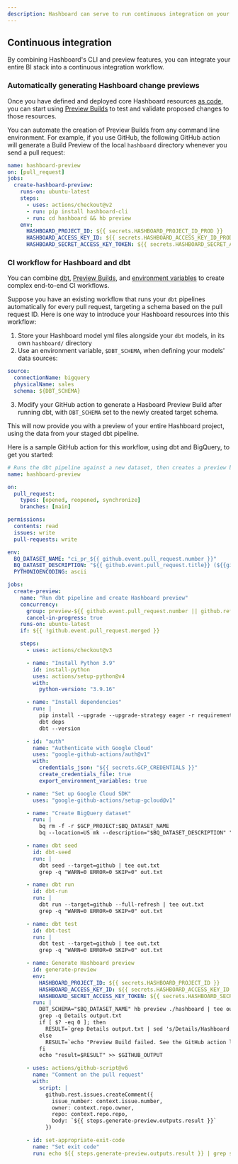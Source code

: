 ```yaml
---
description: Hashboard can serve to run continuous integration on your Business Intelligence dashboards, this can be integrated with git and dbt workflows in Hashboard
---
```


## Continuous integration

By combining Hashboard's CLI and preview features, you can integrate your entire BI stack into a continuous integration workflow.

### Automatically generating Hashboard change previews

Once you have defined and deployed core Hashboard resources [as code](./managing-resources-with-code.mdx), you can start using [Preview Builds](./cli/preview.mdx) to test and validate proposed changes to those resources.

You can automate the creation of Preview Builds from any command line environment. For example, if you use GitHub, the following GitHub action will generate a Build Preview of the local `hashboard` directory whenever you send a pull request:

```yaml
name: hashboard-preview
on: [pull_request]
jobs:
  create-hashboard-preview:
    runs-on: ubuntu-latest
    steps:
      - uses: actions/checkout@v2
      - run: pip install hashboard-cli
      - run: cd hashboard && hb preview
    env:
      HASHBOARD_PROJECT_ID: ${{ secrets.HASHBOARD_PROJECT_ID_PROD }}
      HASHBOARD_ACCESS_KEY_ID: ${{ secrets.HASHBOARD_ACCESS_KEY_ID_PROD }}
      HASHBOARD_SECRET_ACCESS_KEY_TOKEN: ${{ secrets.HASHBOARD_SECRET_ACCESS_KEY_TOKEN_PROD }}
```

### CI workflow for Hashboard and dbt

You can combine [dbt](./dbt-integration.mdx), [Preview Builds](./cli/preview.mdx), and [environment variables](./environment-variables.mdx) to create complex end-to-end CI workflows.

Suppose you have an existing workflow that runs your `dbt` pipelines automatically for every pull request, targeting a schema based on the pull request ID. Here is one way to introduce your Hashboard resources into this workflow:

1. Store your Hashboard model yml files alongside your `dbt` models, in its own `hashboard/` directory
2. Use an environment variable, `$DBT_SCHEMA`, when defining your models' data sources:

```yaml
source:
  connectionName: bigquery
  physicalName: sales
  schema: ${DBT_SCHEMA}
```

3. Modify your GitHub action to generate a Hasboard Preview Build after running dbt, with `DBT_SCHEMA` set to the newly created target schema.

This will now provide you with a preview of your entire Hashboard project, using the data from your staged dbt pipeline.

Here is a sample GitHub action for this workflow, using dbt and BigQuery, to get you started:

```yaml
# Runs the dbt pipeline against a new dataset, then creates a preview build in Hashboard.
name: hashboard-preview

on:
  pull_request:
    types: [opened, reopened, synchronize]
    branches: [main]

permissions:
  contents: read
  issues: write
  pull-requests: write

env:
  BQ_DATASET_NAME: "ci_pr_${{ github.event.pull_request.number }}"
  BQ_DATASET_DESCRIPTION: "${{ github.event.pull_request.title}} (${{github.event.pull_request.html_url}})"
  PYTHONIOENCODING: ascii

jobs:
  create-preview:
    name: "Run dbt pipeline and create Hashboard preview"
    concurrency:
      group: preview-${{ github.event.pull_request.number || github.ref }}
      cancel-in-progress: true
    runs-on: ubuntu-latest
    if: ${{ !github.event.pull_request.merged }}

    steps:
      - uses: actions/checkout@v3

      - name: "Install Python 3.9"
        id: install-python
        uses: actions/setup-python@v4
        with:
          python-version: "3.9.16"

      - name: "Install dependencies"
        run: |
          pip install --upgrade --upgrade-strategy eager -r requirements.txt
          dbt deps
          dbt --version

      - id: "auth"
        name: "Authenticate with Google Cloud"
        uses: "google-github-actions/auth@v1"
        with:
          credentials_json: "${{ secrets.GCP_CREDENTIALS }}"
          create_credentials_file: true
          export_environment_variables: true

      - name: "Set up Google Cloud SDK"
        uses: "google-github-actions/setup-gcloud@v1"

      - name: "Create BigQuery dataset"
        run: |
          bq rm -f -r $GCP_PROJECT:$BQ_DATASET_NAME
          bq --location=US mk --description="$BQ_DATASET_DESCRIPTION" "$GCP_PROJECT:$BQ_DATASET_NAME"

      - name: dbt seed
        id: dbt-seed
        run: |
          dbt seed --target=github | tee out.txt
          grep -q "WARN=0 ERROR=0 SKIP=0" out.txt

      - name: dbt run
        id: dbt-run
        run: |
          dbt run --target=github --full-refresh | tee out.txt
          grep -q "WARN=0 ERROR=0 SKIP=0" out.txt

      - name: dbt test
        id: dbt-test
        run: |
          dbt test --target=github | tee out.txt
          grep -q "WARN=0 ERROR=0 SKIP=0" out.txt

      - name: Generate Hashboard preview
        id: generate-preview
        env:
          HASHBOARD_PROJECT_ID: ${{ secrets.HASHBOARD_PROJECT_ID }}
          HASHBOARD_ACCESS_KEY_ID: ${{ secrets.HASHBOARD_ACCESS_KEY_ID }}
          HASHBOARD_SECRET_ACCESS_KEY_TOKEN: ${{ secrets.HASHBOARD_SECRET_ACCESS_KEY_TOKEN }}
        run: |
          DBT_SCHEMA="$BQ_DATASET_NAME" hb preview ./hashboard | tee output.txt
          grep -q Details output.txt
          if [ $? -eq 0 ]; then
            RESULT=`grep Details output.txt | sed 's/Details/Hashboard preview build succeeded/'`
          else
            RESULT=`echo "Preview Build failed. See the GitHub action logs for more details."`
          fi
          echo "result=$RESULT" >> $GITHUB_OUTPUT

      - uses: actions/github-script@v6
        name: "Comment on the pull request"
        with:
          script: |
            github.rest.issues.createComment({
              issue_number: context.issue.number,
              owner: context.repo.owner,
              repo: context.repo.repo,
              body: `${{ steps.generate-preview.outputs.result }}`
            })

      - id: set-appropriate-exit-code
        name: "Set exit code"
        run: echo ${{ steps.generate-preview.outputs.result }} | grep succeeded
```
